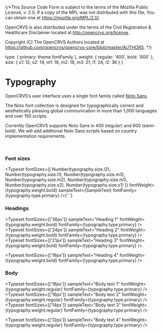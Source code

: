 {/*This Source Code Form is subject to the terms of the Mozilla Public
License, v. 2.0. If a copy of the MPL was not distributed with this
file, You can obtain one at https://mozilla.org/MPL/2.0/.

OpenCRVS is also distributed under the terms of the Civil Registration
& Healthcare Disclaimer located at http://opencrvs.org/license.

Copyright (C) The OpenCRVS Authors located at https://github.com/opencrvs/opencrvs-core/blob/master/AUTHORS.
*/}



<Meta title="Styles/Typography" />

  type: {
    primary: theme.fontFamily
  },
  weight: {
    regular: '400',
    bold: '600'
  },
  size: {
    s1: 12,
    s2: 14,
    m1: 16,
    m2: 18,
    m3: 21,
    l1: 24,
    l2: 36
  }
}


# Typography

OpenCRVS’s user interface uses a single font family called [Noto Sans](https://fonts.google.com/noto/fonts).

The Noto font collection is designed for typographically correct and aesthetically pleasing global communication in more than 1,000 languages and over 150 scripts.

Currently OpenCRVS supports Noto Sans in 400 (regular) and 600 (semi-bold). We will add additional Noto Sans scripts based on country implementation requirements.

<br />

### Font sizes

<Typeset
  fontSizes={[
    Number(typography.size.l2),
    Number(typography.size.l1),
    Number(typography.size.m3),
    Number(typography.size.m2),
    Number(typography.size.m1),
    Number(typography.size.s2),
    Number(typography.size.s1)
  ]}
  fontWeight={typography.weight.bold}
  sampleText={SampleText}
  fontFamily={typography.type.primary}
/>{' '}

### Headings

<Typeset
  fontSizes={['36px']}
  sampleText="Heading 1"
  fontWeight={typography.weight.bold}
  fontFamily={typography.type.primary}
/>
<Typeset
  fontSizes={['24px']}
  sampleText="Heading 2"
  fontWeight={typography.weight.bold}
  fontFamily={typography.type.primary}
/>
<Typeset
  fontSizes={['21px']}
  sampleText="Heading 3"
  fontWeight={typography.weight.bold}
  fontFamily={typography.type.primary}
/>

<Typeset
  fontSizes={['18px']}
  sampleText="Heading 4"
  fontWeight={typography.weight.bold}
  fontFamily={typography.type.primary}
/>

### Body

<Typeset
  fontSizes={['18px']}
  sampleText="Body text 1"
  fontWeight={typography.weight.regular}
  fontFamily={typography.type.primary}
/>
<Typeset
  fontSizes={['16px']}
  sampleText="Body text 2"
  fontWeight={typography.weight.regular}
  fontFamily={typography.type.primary}
/>
<Typeset
  fontSizes={['14px']}
  sampleText="Body text 3"
  fontWeight={typography.weight.regular}
  fontFamily={typography.type.primary}
/>

<Typeset
  fontSizes={['12px']}
  sampleText="Body text 4"
  fontWeight={typography.weight.regular}
  fontFamily={typography.type.primary}
/>
